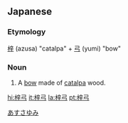 ==Japanese==
{{ja-kanjitab|あずさ|ゆみ|yomi=k}}

===Etymology===
[[梓]] (azusa) "catalpa" + [[弓]] (yumi) "bow"

===Noun===
{{ja-noun|あずさゆみ|hhira=あづさゆみ}}

# A [[bow]] made of [[catalpa]] wood.

[[Category:ja:Weapons|あすさゆみ]]

[[hi:梓弓]]
[[it:梓弓]]
[[la:梓弓]]
[[pt:梓弓]]